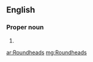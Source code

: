 ==English==

===Proper noun===
{{head|en|plural}}

# {{plural of|Roundhead|lang=en|nocat=1}}

[[ar:Roundheads]]
[[mg:Roundheads]]